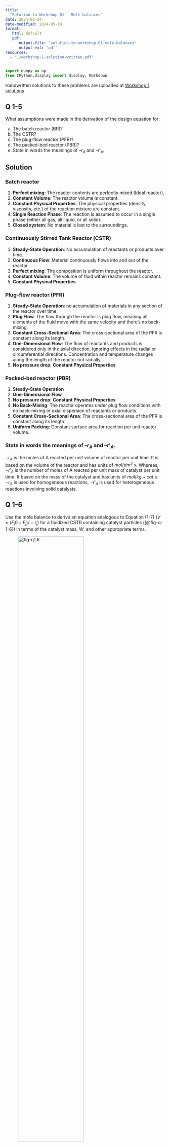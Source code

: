 ```yaml
---
title: 
  "Solution to Workshop 01 - Mole balances"
date: 2024-02-24
date-modified: 2024-05-10
format:
   html: default
   pdf:
      output-file: "solution-to-workshop-01-mole-balances"
      output-ext: "pdf"
resources:
  - "./workshop-1-solution-written.pdf"
---
```


```python
import numpy as np
from IPython.display import display, Markdown
```

::: {.callout-note}

Handwritten solutions to these problems are uploaded at [Workshop 1 solutions](./workshop-1-solution-written.pdf)

:::


## Q 1-5  

What assumptions were made in the derivation of the design equation
for:

(a) The batch reactor (BR)?
(b) The CSTR?
(c) The plug-flow reactor (PFR)?
(d) The packed-bed reactor (PBR)?
(e) State in words the meanings of $–r_A$ and $–r′_A$.

## Solution

### Batch reactor

1. **Perfect mixing**: The reactor contents are perfectly mixed (Ideal reactor).
2. **Constant Volume**: The reactor volume is constant.
4. **Constant Physical Properties**: The physical properties (density,
   viscosity, etc.) of the reaction mixture are constant.
5. **Single Reaction Phase**: The reaction is assumed to occur in a single
   phase (either all gas, all liquid, or all solid).
6. **Closed system**: No material is lost to the surroundings.

### Continuously Stirred Tank Reactor (CSTR)

1. **Steady-State Operation**: No accumulation of reactants or products over
   time.
2. **Continuous Flow**: Material continuously flows into and out of the
   reactor.
3. **Perfect mixing**: The composition is uniform throughout the reactor.
4. **Constant Volume**: The volume of fluid within reactor remains constant.
5. **Constant Physical Properties** 

### Plug-flow reactor (PFR)

1. **Steady-State Operation**: no accumulation of materials in any section of
   the reactor over time.
2. **Plug Flow**: The flow through the reactor is plug flow, meaning all
   elements of the fluid move with the same velocity and there's no
   back-mixing. 
3. **Constant Cross-Sectional Area**: The cross-sectional area of the PFR is
   constant along its length.
4. **One-Dimensional Flow**: The flow of reactants and products is considered
   only in the axial direction, ignoring effects in the radial or
   circumferential directions. Concentration and temperature
   changes along the length of the reactor not radially.
5. **No pressure drop**;  **Constant Physical Properties**


### Packed-bed reactor (PBR)

1. **Steady-State Operation**
2. **One-Dimensional Flow**
3. **No pressure drop**;  **Constant Physical Properties**
4. **No Back-Mixing**: The reactor operates under plug flow conditions with no
   back-mixing or axial dispersion of reactants or products. 
5. **Constant Cross-Sectional Area**: The cross-sectional area of the PFR is
   constant along its length.
6. **Uniform Packing**: Constant surface area for reaction per unit reactor
   volume.
 
### State in words the meanings of $–r_A$ and $–r′_A$.

$-r_A$ is the moles of A reacted per unit volume of reactor per unit time. It
is based on the volume of the reactor and has units of $mol/ dm^3 \ s$. Whereas,
$-r'_A$ is the number of moles of A reacted per unit mass of catalyst per
unit time. It based on the mass of the catalyst and has units of $mol/ kg-cat
\ s$. $-r_A$ is used for homogeneous reactions, $-r'_A$ is used for heterogeneous
reactions involving solid catalysts. 



## Q 1-6

Use the mole balance to derive an equation analogous to Equation (1-7) ($V =
(F_j0 - F_j)/ -r_j)$ for a fluidized CSTR containing catalyst particles
([@fig-q-1-6]) in terms of the catalyst mass, $W$, and other appropriate
terms.

::: {.content-visible when-format="html"}

![fig-q1.6](../../../assets/images/fig-q1-6.png){#fig-q-1-6 width=70%}

:::

::: {.content-visible unless-format="html"}

![fig-q1.6](../../../assets/images/fig-q1-6.png){#fig-q-1-6}

:::

## Solution

Assumptions: 

1. Steady state
2. Completely mixed: As the catalyst particles rigorously mix within fluidized
   bed.

Since the reaction occurs on the catalyst, we take mass of catalyst as basis
and not the volume of the fluidized bed. Thus for component $j$ the rate is
expressed as $r'_j$ with unit $mol/ kg-cat\ s$.

General mole balance: 

$$
  F_{j0} - F_j + \int^V \rho_b r'_j dV =  \frac{dN_j}{dt}
$${#eq-mole-balance}

Since the reactor is at steady state

$$
\frac{dN_j}{dt} = 0
$${#eq-ss}

completely mixed assumption means 
$$
\int^V \rho_b r'_j dV =  \rho_b V r'_j 
$${#eq-mixed}

The weight of catalyst $W$ can be written as 

$$
W = \rho_b V
$${#eq-catalyst-weight}

where, $\rho_b$ is the bulk density. 

The mole balance equation thus becomes

$$
  F_{j0} - F_j + W r'_j = 0
$${#eq-mole-balance}

Rearranging
$$
  W = \frac{F_{j} - F_{j0}}{r'_j}
$${#eq-mole-balance2}


## P 1.4 LA Basin
 
[Solution to the LA Basin problem](https://websites.umich.edu/~elements/5e/web_mod/la_basin/index.htm)


## P 1-5

The reaction $\ce{A -> B}$ is to be carried out isothermally in a
continuous-ﬂow reactor. The entering volumetric flow rate $v_0$ is $10 dm^3/h$.
(Note: $F_A = C_A v$. For a constant volumetric flow rate $v = v_0$ , then $F_A
= C_A v_0$ . Also, $C_{A0} = F_{A0} ⁄ v_0 = ( [ 5 mol/h ] ⁄ [ 10 dm^3 /h ] ) =
0.5 mol/dm^3.)$

Calculate both the CSTR and PFR reactor volumes necessary to consume 99% of A
(i.e., $C_A= 0.01 C_{A0}$) when the entering molar flow rate is $5 mol/h$,
assuming the reaction rate $–r_A$ is

a). $–r_A = k$ with $k = 0.05 mol/h \cdot dm^3$
b). $–r_A = kC_A$ with $k = 0.0001 s^{–1}$
c). $–r_A = kC_A^2$ with $k = 300 dm^3/ mol \cdot h$
d). Repeat (a), (b), and/or (c) to calculate the time necessary to consume 99.9%
    of species A in a $1000 dm^3$ constant-volume batch reactor with $C_{A0} = 0.5
    mol/dm^3$.


## Solution

### Reaction: 

$\ce{A -> B}$

### Assumptions: 

- Isothermal
- Continuous flow reactor

### Data: 

```python
# Data problem 1.5 
pd         = {}
pd['υ~0~ (dm^3^/h)'] = 10
pd['C~A0~ (mol/dm^3^)'] = 0.5
pd['X'] = 0.99

for key, value in pd.items(): 
  md = "{} = {}".format(key, value)
  display(Markdown(md))

v0 = pd['υ~0~ (dm^3^/h)']
Ca0 = pd['C~A0~ (mol/dm^3^)']
X = pd['X']
one_minus_X = 1 - X
```

### Question a

$-r_A = k$

```python
k = 0.05

CA =(1-X)*Ca0
FA0 = Ca0*v0
FA = CA*v0

V_cstr = v0 * (Ca0-CA)/k

md = "k = {} mol/h dm^3^".format(k)
display(Markdown(md))

```

For CSTR, 

$$
V  = \frac{F_{A0}-F_A}{-r_A}
$${#eq-cstr}

Where, $F_{A0} = C_{A0} \upsilon$

$$
F_A = C_A \upsilon 
$$


$F_A$  = `{python} f'{one_minus_X:.2f}'` $C_{A0} \upsilon$

From Data

$F_{A0}$ = `{python} f'{FA0:.2f}'` mol/h; $F_{A}$ = `{python} f'{FA:.2f}'` mol/h

$\therefore V_{CSTR}$ = `{python} f'{V_cstr:.2f}'` $dm^3$. 


For PFR, 

$$
\frac{dF_A}{dV}= r_A
$$

$$
F_A  = C_A \upsilon_0; F_{A0}= C_{A0} \upsilon_0
$$

$$
-r_A = k
$$

$$
\frac{d C_A \upsilon_0}{dV} = -k
$$

$$
\frac{\upsilon_0}{-k} \int_{C_{A0}}^{C_A} dC_A = \int_0^V dV
$$

$$
V = \frac{\upsilon_0}{k} \left( C_{A0} - C_A \right)
$$

```python

V_pfr = v0*(Ca0-CA)/k

```

$\therefore V_{PFR}$ = `{python} f'{V_pfr:.2f}'` $dm^3$. 


Other question can be solved on the same lines. 

### Final answers: 

b. $V_{CSTR} = 2750 \ dm^3$; $V_{PFR}=127.9 \ dm^3$

c. $V_{CSTR} = 660 \ dm^3$; $V_{PFR}=6.6 \ dm^3$

d. Batch reactor: 66600 h

